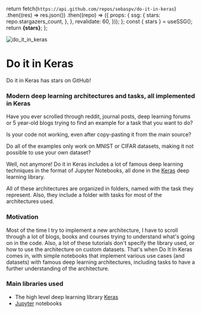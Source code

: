   return fetch(`https://api.github.com/repos/sebaspv/do-it-in-keras`)
    .then((res) => res.json())
    .then((repo) => ({
      props: {
        ssg: {
          stars: repo.stargazers_count,
        },
      },
      revalidate: 60,
    }));
};
  const { stars } = useSSG();
  return <strong>{stars}</strong>;
};

![do_it_in_keras](https://i.imgur.com/FFsVgRb.png)

# Do it in Keras

<Callout emoji="🌟">
  Do it in Keras has <Stars /> stars on GitHub!
</Callout>

### Modern deep learning architectures and tasks, all implemented in Keras

Have you ever scrolled through reddit, journal posts, deep learning forums or 5 year-old blogs trying to find an example for a task that you want to do?

Is your code not working, even after copy-pasting it from the main source?

Do all of the examples only work on MNIST or CIFAR datasets, making it not possible to use your own dataset?

Well, not anymore! Do it in Keras includes a lot of famous deep learning techniques in the format of Jupyter Notebooks, all done in the [Keras](https://keras.io/) deep learning library.

All of these architectures are organized in folders, named with the task they represent. Also, they include a folder with tasks for most of the architectures used.

### Motivation

Most of the time I try to implement a new architecture, I have to scroll through a lot of blogs, books and courses trying to understand what's going on in the code.
Also, a lot of these tutorials don't specify the library used, or how to use the architecture on custom datasets. That's when Do It In Keras comes in, with simple notebooks that implement various use cases (and datasets) with famous deep learning architectures, including tasks to have a further understanding of the architecture.

### Main libraries used

- The high level deep learning library [Keras](https://keras.io/)
- [Jupyter](https://jupyter.org/) notebooks
